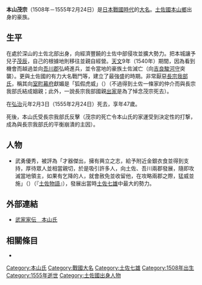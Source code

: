 {{日本武士
|名稱= 本山 茂宗
|圖片名稱= 
|圖片大小= 
|圖片說明= 
|時代= [[日本戰國時代|日本戰國時代]]
|出生日期= [[永正|永正]]5年（1508年）
|出生地點= 
|逝世日期= [[弘治_(後奈良天皇)|弘治]]元年2月3日（1555年2月24日）
|逝世地點= 
|假名= 
|羅馬字= 
|幼名= 
|改名= 
|别名= 清茂、梅慶
|諡号= 
|神号= 
|戒名= 
|洗禮名= 
|墓所= 
|朝廷官位= 
|幕府職位= 
|主君= 
|藩= 
|氏族= 
|父母= 父：[[本山養明|本山養明]]
|養父= 
|養母= 
|兄弟= 弟：[[本山茂定|茂定]]
|姐妹= 
|正室= 
|側室= 
|嗣子= '''[[本山茂辰|茂辰]]'''
|嗣女= 
|養子= 
|養女= 
}}
{{japanese|japanese=本山 茂宗|kana=もとやま しげむね|romaji=Motoyama Shigemune}}
'''本山茂宗'''（1508年－1555年2月24日）是[[日本戰國時代|日本戰國時代]]的[[大名_(稱謂)|大名]]。[[土佐國|土佐國]][[本山鄉|本山鄉]]出身的豪族。

== 生平 ==
在處於深山的土佐北部出身，向經濟豐饒的土佐中部侵攻並擴大勢力。把本城{{tsl|ja|本山城}}讓予兒子[[本山茂辰|茂辰]]，自己的根據地則移往{{tsl|ja|朝倉城}}並親自經營。[[天文_(後奈良天皇)|天文]]9年（1540年）期間，因為看到機會而越過{{tsl|ja|荒倉山}}並向[[吾川郡|吾川郡]]弘崎進兵，並令當地的豪族土佐{{tsl|ja|吉良氏}}滅亡（向[[吉良駿河守|吉良駿河守]]突襲）。更與土佐國的有力大名{{tsl|ja|土佐一条氏|土佐一條氏}}戰鬥等，建立了{{tsl|ja|本山氏}}最強盛的時期。非常厭惡[[長宗我部氏|長宗我部氏]]，稱其向[[室町幕府|室町幕府]]獻媚是「狐假虎威」（{{lang|ja|虎の威を借る野狐}}）（不過得到土佐一條家的仲介而與長宗我部氏結成姻親；此外，一說長宗我部國親[[出家|出家]]是為了悼念茂宗死去）。

在[[弘治_(後奈良天皇)|弘治]]元年2月3日（1555年2月24日）死去，享年47歲。

死後，本山氏受長宗我部氏反擊（茂宗的死亡令本山氏的家運受到決定性的打撃，成為與長宗我部氏的平衡崩潰的主因）。

== 人物 ==
*武勇優秀，被評為「才器傑出，擁有興立之志，給予附近金銀衣食並得到支持，厚待眾人並相當親切，於是吸引許多人，向土佐、吾川兩郡發展，隨即攻滅當地領主，如果有乞降的人，就會赦免並收留他，在攻略兩郡之際，猛威並施」（{{lang|ja|其器傑出して、偏に興立の志ありければ、近辺の金銀衣食を与へて是を懐け、諸士に賄を厚くして親みをなし、遂に人数を催して、土佐・吾川両郡に発向して、随はざるをば攻亡し、降を乞ふをば、免して幕下になし、両郡く打摩け、猛威を振ふ事甚し}}）（『[[土佐物語|土佐物語]]』），發展出當時[[土佐七雄|土佐七雄]]中最大的勢力。

== 外部連結 ==
*[http://www2.harimaya.com/sengoku/html/moto_k.html 武家家伝＿本山氏] {{Wayback|url=http://www2.harimaya.com/sengoku/html/moto_k.html |date=20170522195243 }}

== 相關條目 ==
*{{tsl|ja|本山氏}}

[[Category:本山氏|Category:本山氏]]
[[Category:戰國大名|Category:戰國大名]]
[[Category:土佐七雄|Category:土佐七雄]]
[[Category:1508年出生|Category:1508年出生]]
[[Category:1555年逝世|Category:1555年逝世]]
[[Category:土佐國出身人物|Category:土佐國出身人物]]